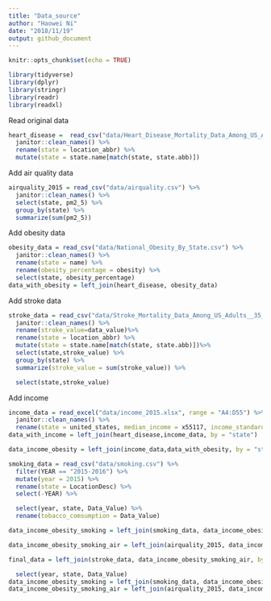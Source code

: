 ```yaml
---
title: "Data_source"
author: "Haowei Ni"
date: "2018/11/19"
output: github_document
---
```


```r
knitr::opts_chunk$set(echo = TRUE)
```

```r
library(tidyverse)
library(dplyr)
library(stringr)
library(readr)
library(readxl)
```

Read original data 

```r
heart_disease =  read_csv("data/Heart_Disease_Mortality_Data_Among_US_Adults__35___by_State_Territory_and_County.csv") %>%
  janitor::clean_names() %>%
  rename(state = location_abbr) %>%
  mutate(state = state.name[match(state, state.abb)])
```

Add air quality data 

```r
airquality_2015 = read_csv("data/airquality.csv") %>%
  janitor::clean_names() %>%
  select(state, pm2_5) %>% 
  group_by(state) %>% 
  summarize(sum(pm2_5))

```

Add obesity data

```r
obesity_data = read_csv("data/National_Obesity_By_State.csv") %>%
  janitor::clean_names() %>%
  rename(state = name) %>%
  rename(obesity_percentage = obesity) %>%
  select(state, obesity_percentage) 
data_with_obesity = left_join(heart_disease, obesity_data)
```

Add stroke data

```r
stroke_data = read_csv("data/Stroke_Mortality_Data_Among_US_Adults__35___by_State_Territory_and_County.csv") %>%
  janitor::clean_names() %>%
  rename(stroke_value=data_value)%>%
  rename(state = location_abbr) %>%
  mutate(state = state.name[match(state, state.abb)])%>%
  select(state,stroke_value) %>% 
  group_by(state) %>% 
  summarize(stroke_value = sum(stroke_value)) %>% 

  select(state,stroke_value)

```



Add income

```r
income_data = read_excel("data/income_2015.xlsx", range = "A4:D55") %>%
  janitor::clean_names() %>%
  rename(state = united_states, median_income = x55117, income_standard_error = x253) 
data_with_income = left_join(heart_disease,income_data, by = "state")
```




```r
data_income_obesity = left_join(income_data,data_with_obesity, by = "state")

smoking_data = read_csv("data/smoking.csv") %>% 
  filter(YEAR == "2015-2016") %>% 
  mutate(year = 2015) %>% 
  rename(state = LocationDesc) %>% 
  select(-YEAR) %>% 

  select(year, state, Data_Value) %>% 
  rename(tobacco_comsumption = Data_Value)

data_income_obesity_smoking = left_join(smoking_data, data_income_obesity, by = "state")

data_income_obesity_smoking_air = left_join(airquality_2015, data_income_obesity_smoking, by = "state")

final_data = left_join(stroke_data, data_income_obesity_smoking_air, by = "state")

  select(year, state, Data_Value)
data_income_obesity_smoking = left_join(smoking_data, data_income_obesity, by = "state")
data_income_obesity_smoking_air = left_join(airquality_2015, data_income_obesity_smoking, by = "state")
```

